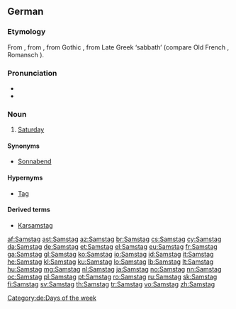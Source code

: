 ==German==

===Etymology===
From {{etyl|gmh|de}} {{term|sameztac|sam(e)ztac|lang=gmh}}, from {{etyl|goh|de}} {{term|sambaztag|lang=goh}}, from Gothic {{term/t|goh|*sambatō}}, from Late Greek {{term|σαμβατος|tr=sambatos|lang=grc}} ‘sabbath’ (compare Old French {{term|sambedi|lang=fro}}, Romansch {{term|somda|lang=rm}}).

===Pronunciation===
* {{IPA|/ˈzamstaːk/|lang=de}}
* {{audio|Samstag.ogg|Samstag|lang=de}}

===Noun===
{{de-noun|m|Samstags|gen2=Samstages|Samstage}}

# {{context|Austria, Switzerland, southern and western Germany|lang=de}} [[Saturday]]

====Synonyms====
* {{sense|northern and eastern Germany|lang=de}} [[Sonnabend]]

====Hypernyms====
* [[Tag]]

====Derived terms====
* [[Karsamstag]]

[[Category:de:Days of the week]]

[[af:Samstag]]
[[ast:Samstag]]
[[az:Samstag]]
[[br:Samstag]]
[[cs:Samstag]]
[[cy:Samstag]]
[[da:Samstag]]
[[de:Samstag]]
[[et:Samstag]]
[[el:Samstag]]
[[eu:Samstag]]
[[fr:Samstag]]
[[ga:Samstag]]
[[gl:Samstag]]
[[ko:Samstag]]
[[io:Samstag]]
[[id:Samstag]]
[[it:Samstag]]
[[he:Samstag]]
[[kl:Samstag]]
[[ku:Samstag]]
[[lo:Samstag]]
[[lb:Samstag]]
[[lt:Samstag]]
[[hu:Samstag]]
[[mg:Samstag]]
[[nl:Samstag]]
[[ja:Samstag]]
[[no:Samstag]]
[[nn:Samstag]]
[[oc:Samstag]]
[[pl:Samstag]]
[[pt:Samstag]]
[[ro:Samstag]]
[[ru:Samstag]]
[[sk:Samstag]]
[[fi:Samstag]]
[[sv:Samstag]]
[[th:Samstag]]
[[tr:Samstag]]
[[vo:Samstag]]
[[zh:Samstag]]